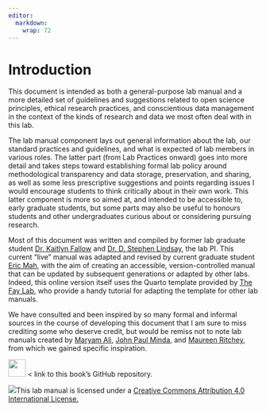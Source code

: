 ```yaml
---
editor: 
  markdown: 
    wrap: 72
---
```


# Introduction

This document is intended as both a general-purpose lab manual and a
more detailed set of guidelines and suggestions related to open science
principles, ethical research practices, and conscientious data
management in the context of the kinds of research and data we most
often deal with in this lab.

The lab manual component lays out
general information about the lab, our standard practices and
guidelines, and what is expected of lab members in various roles. The
latter part (from Lab Practices onward) goes into more detail and takes
steps toward establishing formal lab policy around methodological
transparency and data storage, preservation, and sharing, as well as
some less prescriptive suggestions and points regarding issues I would
encourage students to think critically about in their own work. This
latter component is more so aimed at, and intended to be accessible to,
early graduate students, but some parts may also be useful to honours
students and other undergraduates curious about or considering pursuing
research.

Most of this document was written and compiled by former
lab graduate student [Dr. Kaitlyn
Fallow](https://www.uvic.ca/socialsciences/psychology/people/graduate/recent-graduates/fallowkaitlyn.php)
and [Dr. D. Stephen
Lindsay](https://www.uvic.ca/socialsciences/psychology/people/faculty-directory/lindsaysteve.php),
the lab PI. This current "live" manual was adapted and revised by
current graduate student [Eric Mah](https://ericymah.netlify.app/), with
the aim of creating an accessible, version-controlled manual that can be
updated by subsequent generations or adapted by other labs. Indeed, this
online version itself uses the Quarto template provided by [The Fay
Lab](https://thefaylab.github.io/lab-manual/), who provide a handy
tutorial for adapting the template for other lab manuals. 

We have consulted and been inspired by so many formal and informal sources in
the course of developing this document that I am sure to miss crediting
some who deserve credit, but would be remiss not to note lab manuals
created by [Maryam Ali](https://github.com/alylab/labmanual), [John Paul
Minda](https://osf.io/8b6kj/), and [Maureen Ritchey](https://github.com/memobc/memolab-manual), from which we gained
specific inspiration.

[![](https://github.githubassets.com/images/modules/logos_page/GitHub-Mark.png){fig-align="left"
width="35px"}](https://github.com/E-Y-M/lindsay-lab-manual) \< link to this
book's GitHub repository.

<!-- ![](img/openscapes_hex_badge.png){width="25%"} -->

<!-- [*We're proud Openscapes Champions!*](https://openscapes.org) -->

<!-- ------------------------------------------------------------------------ -->

[![](img/creative_commons.png)](http://creativecommons.org/licenses/by/4.0/){fig-alt="Creative Commons License"}This
lab manual is licensed under a [Creative Commons Attribution 4.0 International
License.](http://creativecommons.org/licenses/by/4.0/)
